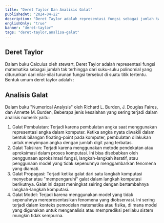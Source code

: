 ```yaml
---
title: "Deret Taylor Dan Analisis Galat"
publishedAt: "2024-04-22"
description: "Deret Taylor adalah representasi fungsi sebagai jumlah tak hingga dari suku polinomial yang didasarkan pada turunan fungsi tersebut di sekitar suatu titik."
englishOnly: "true"
banner: "deret-taylor"
tags: "deret-taylor,analisa-galat"
---
```


## Deret Taylor

Dalam buku Calculus oleh stewart, Deret Taylor adalah representasi fungsi matematika sebagai jumlah tak terhingga dari suku-suku polinomial yang diturunkan dari nilai-nilai turunan fungsi tersebut di suatu titik tertentu. Bentuk umum deret taylor adalah :

<CloudinaryImage
  mdx
  publicId="yogimulyana/blog/deret-taylor/gambar1"
  alt="framework-repo"
  width={418}
  height={195}
/>

## Analisis Galat

<CloudinaryImage
  mdx
  publicId="yogimulyana/blog/deret-taylor/gambar2"
  alt="framework-repo"
  width={418}
  height={195}
/>

Dalam buku "Numerical Analysis" oleh Richard L. Burden, J. Douglas Faires, dan Annette M. Burden, Beberapa jenis kesalahan yang sering terjadi dalam analisis numerik yaitu:

1. Galat Pembulatan: Terjadi karena pembulatan angka saat menggunakan representasi angka dalam komputer. Ketika angka nyata diwakili dalam bentuk bilangan floating-point pada komputer, pembulatan dilakukan untuk menyimpan angka dengan jumlah digit yang terbatas.
2. Galat Taksiran: Terjadi karena menggunakan metode pendekatan atau aproksimasi dalam proses komputasi. Ini bisa disebabkan oleh penggunaan aproksimasi fungsi, langkah-langkah iteratif, atau penggunaan model yang tidak sepenuhnya menggambarkan fenomena yang diamati.
3. Galat Propagasi: Terjadi ketika galat dari satu langkah komputasi menyebar atau "mempengaruhi" galat dalam langkah komputasi berikutnya. Galat ini dapat meningkat seiring dengan bertambahnya langkah-langkah komputasi.
4. Galat Model: Terjadi karena menggunakan model yang tidak sepenuhnya merepresentasikan fenomena yang diobservasi. Ini sering terjadi dalam konteks pemodelan matematika atau fisika, di mana model yang digunakan untuk menganalisis atau memprediksi perilaku sistem mungkin tidak sempurna.
